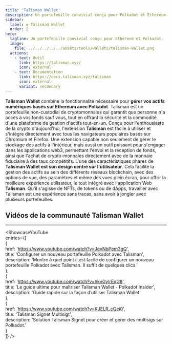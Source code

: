 ```yaml
---
title: 'Talisman Wallet'  
description: Un portefeuille convivial conçu pour Polkadot et Ethereum. Talisman simplifie le web3 pour les débutants et déverrouille des super-pouvoirs pour les pros.  
sidebar:  
  label: ✪ Talisman Wallet  
  order: 2  
hero:  
  tagline: Un portefeuille convivial conçu pour Ethereum et Polkadot.  
  image:  
    file: ../../../../../assets/tools/wallets/talisman-wallet.png  
  actions:  
    - text: Outil  
      link: https://talisman.xyz/  
      icon: external  
    - text: Documentation  
      link: https://docs.talisman.xyz/talisman  
      icon: external  
      variant: secondary  
---
```



**Talisman Wallet** combine la fonctionnalité nécessaire pour **gérer vos actifs numériques basés sur Ethereum avec Polkadot**. Talisman est un portefeuille non-custodial de cryptomonnaies qui garantit que personne n'a accès à vos fonds sauf vous, tout en offrant la sécurité et la commodité d'une plateforme de gestion d'actifs tout-en-un.
Conçu pour l'enthousiaste de la crypto d'aujourd'hui, l'extension **Talisman** est facile à utiliser et s'intègre directement avec tous les navigateurs populaires basés sur Chromium et Firefox. Une extension capable non seulement de gérer le stockage des actifs à l'intérieur, mais aussi un outil puissant pour s'engager dans les applications web3, permettant l'envoi et la réception de fonds, ainsi que l'achat de crypto-monnaies directement avec de la monnaie fiduciaire à des taux compétitifs.
L'une des caractéristiques phares de **Talisman Wallet est son design centré sur l'utilisateur**. Cela facilite la gestion des actifs au sein des différents réseaux blockchain, avec des options de vue, des paramètres et même des vues plein écran, pour offrir la meilleure expérience utilisateur, le tout intégré avec l'application Web **Talisman**. Qu'il s'agisse de NFTs, de tokens ou de dApps, travailler avec Talisman est une expérience sans tracas, sans avoir à jongler avec plusieurs portefeuilles.

## Vidéos de la communauté Talisman Wallet  
------------  
<ShowcaseYouTube  
  entries={[  
    {  
      href: 'https://www.youtube.com/watch?v=JevNbPem3gQ',  
      title: 'Configurer un nouveau portefeuille Polkadot avec Talisman',  
      description: 'Montre à quel point il est facile de configurer un nouveau portefeuille Polkadot avec Talisman. Il suffit de quelques clics.'  
    },  
    {  
      href: 'https://www.youtube.com/watch?v=hkvGylrEqG8',  
      title: 'Le guide ultime pour maîtriser Talisman Wallet - Polkadot Insider',  
      description: 'Guide rapide sur la façon d’utiliser Talisman Wallet'  
    },  
    {  
      href: 'https://www.youtube.com/watch?v=KJELR_cQei0',  
      title: 'Talisman Signet Multisigt',  
      description: 'Solution Talisman Signet pour créer et gérer des multisigs sur Polkadot.'  
    }  
  ]} />

